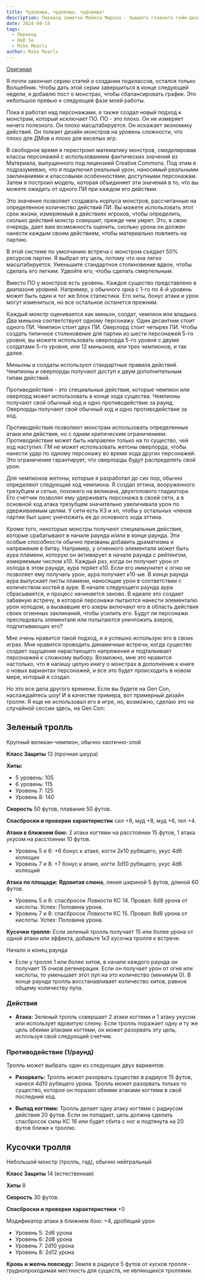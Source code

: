 ```yaml
---
title: Чудовища, чудовища, чудовища!
description: Перевод заметки Майкла Мирлза - бывшего главного гейм-дизайнера пятой редакции D&D про механику монстров
date: 2024-08-14
tags:
  - Перевод
  - D&D 5e
  - Mike Mearls
author: Mike Mearls
---
```


[Оригинал](https://www.patreon.com/posts/monsters-109229373)

Я почти закончил серию статей о создании подклассов, остался только Волшебник. Чтобы дать этой серии завершиться в конце следующей недели, я добавлю пост о монстрах, чтобы сбалансировать график. Это небольшое превью к следующей фазе моей работы.

Пока я работал над персонажами, я также создал новый подход к монстрам, который исключает ПО. ПО - это плохо. Он не измеряет ничего полезного. Он плохо масштабируется. Он искажает экономику действий. Он толкает дизайн монстров на уровень сложности, что плохо для ДМов и плохо для веселых игр.

В свободное время я перестроил математику монстров, смоделировав классы персонажей с использованием фактических значений из Материала, выпущенного под лицензией Creative Commons. Под этим я подразумеваю, что я подключил реальный урон, наносимый реальными заклинаниями и классовыми особенностями, доступными персонажам. Затем я построил модель, которая объединяет эти значения в то, что вы можете ожидать от одного ПИ при каждом его действии.

Это значение позволяет создавать корпуса монстров, рассчитанные на определенное количество действий ПИ. Вы можете использовать этот срок жизни, измеряемый в действиях игроков, чтобы определить, сколько действий монстр совершит, прежде чем умрет. Это, в свою очередь, дает вам возможность оценить, сколько урона он должен нанести каждым своим действием, чтобы материально повлиять на партию.

В этой системе по умолчанию встреча с монстром съедает 50% ресурсов партии. Я выбрал эту цель, потому что она легко масштабируется. Уменьшите стандартное столкновение вдвое, чтобы сделать его легким. Удвойте его, чтобы сделать смертельным.

Вместо ПО у монстров есть уровень. Каждое существо представлено в диапазоне уровней. Например, у обычного орка с 1-го по 4-й уровень может быть один и тот же блок статистики. Его хиты, бонус атаки и урон могут измениться, но все остальное останется прежним.

Каждый монстр оценивается как миньон, солдат, чемпион или владыка. Два миньона соответствуют одному персонажу. Один десантник стоит одного ПИ. Чемпион стоит двух ПИ. Оверлорд стоит четырех ПИ. Чтобы создать типичное столкновение для партии из шести персонажей 5-го уровня, вы можете использовать оверлорда 5-го уровня с двумя солдатами 5-го уровня, или 12 миньонов, или трех чемпионов, и так далее.

Миньоны и солдаты используют стандартные правила действий. Чемпионы и оверлорды получают доступ к двум дополнительным типам действий.

Противодействия - это специальные действия, которые чемпион или оверлорд может использовать в конце хода существа. Чемпионы получают свой обычный ход и одно противодействие за раунд. Оверлорды получают свой обычный ход и одно противодействие за ход.

Противодействия позволяют монстрам использовать определенные атаки или действия, но с одним критическим ограничением. Противодействие может быть направлен только на то существо, чей ход наступил. ГМ не может использовать жетоны оверлорда, чтобы нанести удар по одному персонажу во время хода других персонажей. Это ограничение гарантирует, что оверлорды будут распределять свой урон.

Для чемпионов жетоны, которые я разработал до сих пор, обычно определяют следующий ход чемпиона. Я создал эттина, вооруженного трезубцем и сетью, похожего на великана, двухголового гладиатора. Его счетчик позволял ему удерживать персонажа в своей сети, а в основной ход атака трезубцем значительно увеличивала урон по удерживаемым целям. У сети есть КЗ и хп, чтобы у остальных членов партии был шанс уничтожить ее до основного хода эттина.

Кроме того, некоторые монстры получают специальные действия, которые срабатывают в начале раунда и/или в конце раунда. Эти особые способности обычно призваны добавить драматизма и напряжения в битву. Например, у огненного элементаля может быть аура пламени, которую он активирует в начале раунда с рейтингом, измеряемым числом к10. Каждый раз, когда он получает урон от холода в этом раунде, аура теряет к10. Если его иммунитет к огню не позволяет ему получать урон, аура получает к10-ые. В конце раунда аура выпускает листы пламени, наносящие урон в соответствии с количеством костей в ауре. В начале следующего раунда аура сбрасывается, и процесс начинается заново. В идеале это создает забавную встречу, в которой персонажи пытаются нанести элементалю урон холодом, а вызвавшие его азеры включают его в область действия своих огненных заклинаний, чтобы усилить его. Будут ли персонажи преследовать элементаля или попытаются уничтожить азеров, подпитывающих его?

Мне очень нравится такой подход, и я успешно использую его в своих играх. Мне нравится проводить динамичные встречи, когда существо создает ощущение нарастающего напряжения и подталкивает персонажей к сложному выбору. Возможно, мне это нравится настолько, что я напишу целую книгу о монстрах в дополнение к книге о новых вариантах персонажей, и все это будет происходить в новом мире, который я создал.

Но это все дела другого времени. Если вы будете на Gen Con, наслаждайтесь шоу! И в качестве примера, вот примерный дизайн тролля. Я еще не использовал его в игре, но, возможно, сделаю это на случайной сессии здесь, на Gen Con:

## Зеленый тролль

Крупный великан-чемпион, обычно хаотично-злой

**Класс Защиты** 13 (прочная шкура)

**Хиты:**

- 5 уровень: 105
- 6 уровень: 115
- Уровень 7: 125
- Уровень 8: 140

**Скорость** 50 футов, плавание 50 футов.

**Спасброски и проверки характеристик** сил +8, муд +8, муд +6, тел +4.

**Атаки в ближнем бою:** 2 атаки когтями на расстоянии 15 футов, 1 атака укусом на расстоянии 10 футов.

- Уровень 5 и 6: +6 бонус к атаке, когти 2к10 рубящего, укус 4d6 колющих
- Уровень 7 и 8: +7 бонус к атаке, когти 3d10 рубящего, укус 4d6 колющий

**Атака по площади:** **Ядовитая слюна**, линия шириной 5 футов, длиной 60 футов.

- Уровень 5 и 6: спасбросок Ловкости КС 14. Провал: 6d8 урона от кислоты. Успех: Половина урона.
- Уровень 7 и 8: спасбросок Ловкости КС 15. Провал: 8d8 урона от кислоты. Успех: Половина урона.

**Кусочки тролля:** Если зеленый тролль получает 15 или более урона от одной атаки или эффекта, добавьте 1к3 кусочка тролля к встрече.

Начало и конец раунда

- Если у тролля 1 или более хитов, в начале каждого раунда он получает 15 очков регенерации. Если он получает урон от огня или кислоты, то уменьшает этот пул на это количество (минимум 0). В конце раунда тролль восстанавливает количество хитов, равное общему количеству пула.

### Действия

- **Атака:** Зеленый тролль совершает 2 атаки когтями и 1 атаку укусом или использует ядовитую слюну. Если тролль поражает одну и ту же цель обеими атаками когтями, он может разорвать эту цель, используя свой следующий счетчик.

### Противодействие (1/раунд)

Тролль может выбрать один из следующих двух вариантов:

- **Разорвать:** Тролль может разорвать существо в радиусе 15 футов, нанеся 4d10 рубящего урона. Тролль может разорвать только то существо, которое он поразил обеими атаками когтями в свой последний ход.

- **Выпад когтями:** Тролль делает одну атаку когтями с радиусом действия 20 футов. Если он попадает, цель должна сделать спасбросок силы КС 16 или будет сбита с ног и подтянута на 20 футов ближе к троллю.

## Кусочки тролля

Небольшой монстр (тролль, гад), обычно нейтральный

**Класс Защиты** 14 (естественная)

**Хиты** 8

**Скорость** 30 футов.

**Спасброски и проверки характеристики** +0

Модификатор атаки в ближнем бою: +4, дробящий урон

- Уровень 5: 2d6 урона
- Уровень 6: 2d8 урона
- Уровень 7: 2d10 урона
- Уровень 8: 2d12 урона

**Кровь и желчь повсюду:** Земля в радиусе 5 футов от кусков тролля - труднопроходимая местность для существ, не являющихся троллями.
